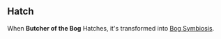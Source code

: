 {{CardPage
|quote = A lumbering shape shambled towards the group and then shifted into the mire. We thought we would be spared until we awoke to Veep in pieces.
|description = Gain 4 [[Wound]]. Your next attack this turn deals double damage.<br/>[[Parasite]]<br/>[[Hatch]] 4
|cost = 1
|character = Rook
|rarity = Rare
|decktype = Battle
|cardtype = Parasite
|keywords = [[Wound]], [[Parasite]], [[Hatch]]
|special1 = Bog Symbiosis
}}

==Hatch==
When '''Butcher of the Bog''' Hatches, it's transformed into [[Bog Symbiosis]].